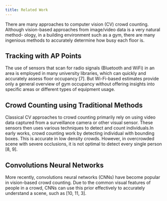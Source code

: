 ```yaml
---
title: Related Work
---
```


There are many approaches to computer vision (CV) crowd counting. Although vision-based approaches from image/video data is a very natural method-
ology, in a building environment such as a gym, there are many ingenious methods to accurately determine how busy each floor is.

## Tracking with AP Points
The use of sensors that scan for radio signals (Bluetooth and WiFi) in an area is employed in many university libraries, which
can quickly and accurately assess floor occupancy [7]. But Wi-Fi-based
estimates provide only a general overview of gym occupancy without offering insights into specific areas or different types of equipment usage.

## Crowd Counting using Traditional Methods 
Classical CV approaches to crowd counting primarily rely on using video data captured from a surveillance 
camera or other visual sensor. These sensors then uses various techniques to detect and count individuals.In early works, crowd counting
work by detecting individual with bounding boxes. This is accurate in low
density crowds. However, in overcrowded scene with severe occlusions, it
is not optimal to detect every single person [8, 9].

## Convolutions Neural Networks
More recently, convolutions neural networks
(CNNs) have become popular in vision-based crowd counting. Due to the
common visual features of people in a crowd, CNNs can use this prior
effectively to accurately understand a scene, such as [10, 11, 3].
